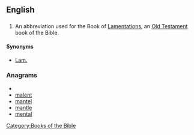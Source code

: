 ==English==
==={{abbreviation}}===
{{en-abbr}}
# {{biblical}} An abbreviation used for the Book of [[Lamentations]], an [[Old Testament]] book of the Bible. 

====Synonyms====
*[[Lam.]]

===Anagrams===
* {{alphagram|aelmnt}}
* [[malent#English|malent]]
* [[mantel#English|mantel]]
* [[mantle#English|mantle]]
* [[mental#English|mental]]


[[Category:Books of the Bible]]